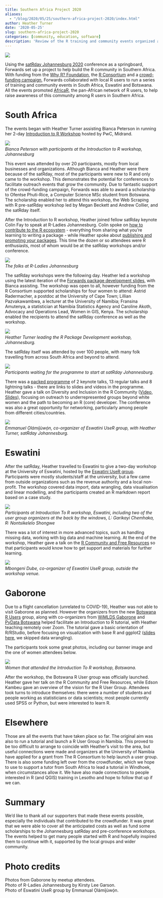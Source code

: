 ```yaml
---
title: Southern Africa Project 2020
aliases:
  - "/blog/2020/05/25/southern-africa-project-2020/index.html"
author: Heather Turner
date: '2020-05-25'
slug: southern-africa-project-2020
categories: [community, education, software]
description: 'Review of the R training and community events organized as part of the Forwards Southern Africa Project 2020, in South Africa, Eswatini and Botswana.'
---
```


![](optimized/r_workshop_participants_gaborone.jpg)

Using the [satRday Johannesburg 2020](https://joburg2020.satrdays.org/) 
conference as a springboard, Forwards set up a project to help build the 
R community in Southern Africa. With funding from the [Why R? Foundation](http://whyr.pl/foundation/), 
the [R Consortium](https://www.r-consortium.org/) and 
a [crowd-funding campaign](https://www.crowdfunder.co.uk/forwards-southern-africa-project-2020), 
Forwards collaborated with local R users to run a 
series of training and community events in South Africa, Eswatini and 
Botswana. All the events promoted [AfricaR](https://twitter.com/AfricaRUsers), 
the pan-African network of R users, to help raise awareness of this community 
among R users in Southern Africa.

# South Africa

The events began with Heather Turner assisting Bianca Peterson in running her 2-day 
[Introduction to R Workshop](https://joburg2020.satrdays.org/introductory-r-workshop.html) hosted by PwC, Midrand.

![](optimized/intro_to_r_joburg.jpg)
*<br/>Bianca Peterson with participants at the Introduction to R workshop, Johannesburg*

This event was attended by over 20 participants, mostly from local businesses 
and organizations. Although Bianca and Heather were there because of the 
satRday, most of the participants were new to R and only came to the workshop. 
This demonstrates the potential for conferences to facilitate outreach events 
that grow the community. Due to fantastic support of the crowd-funding campaign, Forwards 
was able to award a scholarship to Ofentse Phuti-Rice, a Computer Science MSc 
student from Botswana. The scholarship enabled her to attend this workshop, 
the Web Scraping with R pre-satRday workshop led by Megan Beckett and 
Andrew Collier, and the satRday itself.

After the Introduction to R workshop, Heather joined fellow satRday keynote 
Colin Fay to speak at R-Ladies Johannesburg. Colin spoke on [how to contribute to the R ecosystem](https://speakerdeck.com/colinfay/contributing-to-the-r-ecosystem-0611f5a1-2d6e-4d19-951d-3181906ad61e) - everything from sharing what you're learning to writing a package - while Heather spoke about [publishing and promoting your packages](https://www.heatherturner.net/talks/publishing-and-promoting-r-packages). 
This time the dozen or so attendees were R enthusiasts, most of whom would be 
at the satRday workshops and/or conference.

![](optimized/r-ladies-jozi.jpg)
*<br/>The folks at R-Ladies Johannesburg*

The satRday workshops were the following day. Heather led a workshop using the 
latest iteration of the [Forwards package development slides](https://forwards.github.io/edu/workshops/full_day_pkg_dev/), with 
Bianca assisting. The workshop was open to all, however funding from the R 
Consortium supported scholarships for four women to attend: Astrid Radermacher, 
a postdoc at the University of Cape Town; Lillian Pazvakawambwa, a lecturer at the University of Namibia; Fransina Amutenya, a statistician at 
Namibia Statistics Agency and Caroline Akoth, Advocacy and Operations Lead, Women in GIS, Kenya. The scholarship enabled the recipients to attend the satRday conference 
as well as the workshop.

![](optimized/package_dev_joburg.jpg)
*<br/>Heather Turner leading the R Package Development workshop, Johannesburg.*

The satRday itself was attended by over 100 people, with many folk travelling 
from across South Africa and beyond to attend. 

![](optimized/satrday_joburg.jpg)
*<br/>Participants waiting for the programme to start at satRday Johannesburg.*

There was a [packed programme](https://joburg2020.satrdays.org/#programme) 
of 2 keynote talks, 13 regular talks and 8 lightning talks - there are links 
to slides and videos in the programme. Heather gave a 
talk on Diversity and Inclusion in the R Community ([Video](https://www.youtube.com/watch?v=n2_xhiO4rTY), [Slides](https://www.heatherturner.net/talks/satrdayjoburg2020/)), 
focusing on outreach to underrepresented groups beyond white women and the 
path to becoming an R (core) developer. The conference was also a great 
opportunity for networking, particularly among people from different 
cities/countries.

![](optimized/emmanuel_and_heather.jpg)
*<br/>Emmanuel Ọlámíjùwọ́n, co-organizer of Eswatini UseR group, with Heather Turner, satRday Johannesburg.*

# Eswatini

After the satRday, Heather travelled to Eswatini to give a two-day workshop at 
the University of Eswatini, hosted by the [Eswatini UseR group](https://twitter.com/EswatiniUseR). Participants were mostly 
students/staff at the university, but a few came from outside organizations 
such as the revenue authority and a local non-profit. The workshop covered data 
import, data wrangling, data visualisation and linear modelling, and the 
participants created an R markdown report based on a case study.

![](optimized/eswatini_workshop.jpg)
*<br/>Participants at Introduction To R workshop, Eswatini, including two of the user group organizers at the back by the windows, L: Garikayi Chemhaka, R: Nontsikelelo Shongwe*

There was a lot of interest in more advanced topics, such as 
handling missing data, working with big data and machine learning. At the end 
of the workshop, Heather gave a talk on the 
[R Community and Free Resources](https://www.heatherturner.net/talks/r-community) so that 
participants would know how to get support and materials for further learning.

![](optimized/mbongeni_dube.jpg)
*<br/>Mbongeni Dube, co-organizer of Eswatini UseR group, outside the workshop venue.*

# Gaborone

Due to a flight cancellation (unrelated to COVID-19), Heather was not able 
to visit Gaborone as planned. However the  organizers from the new 
[Botswana R Users](https://www.meetup.com/Botswana-R-Users/) group, along with 
co-organizers from [WiMLDS Gaborone](https://twitter.com/WiMLDS_Gaborone) and 
[PyData Botswana](https://twitter.com/PydataBW) helped facilitate an 
Introduction to R tutorial, with Heather teaching remotely over Zoom. The 
tutorial gave a basic orientation of R/RStudio, before focusing on 
visualization with base R and ggplot2 
([slides here](https://www.heatherturner.net/teaching/intro-to-r/), 
we skipped data wrangling).

The participants took some great photos, including our banner image and the one 
of women attendees below.

![](optimized/women_botswana.jpg)
*<br/>Women that attended the Introduction To R workshop, Botswana.*

After the workshop, the Botswana R User group was officially launched. Heather 
gave her talk on the R Community and Free Resources, while Edson Kambeu gave 
an overview of the vision for the R User Group. Attendees took turns to 
introduce themselves: there were a number of students and people working as 
statisticians or data scientists; most people currently used SPSS or 
Python, but were interested to learn R. 

# Elsewhere

Those are all the events that have taken place so far. The original aim was 
also to run a tutorial and launch a R User Group in Namibia. This proved to 
be too difficult to arrange to coincide with Heather's visit to the area, but 
useful connections were made and organizers at the University of Namibia have 
applied for a grant from The R Consortium to help launch a user group. There is 
also some funding left over from the crowdfunder, which we hope to use to 
support a tutor from South Africa to lead a tutorial in Windhoek, when 
circumstances allow it. We have also made connections to people interested in 
R (and QGIS) training in Lesotho and hope to follow that up if we can.

# Summary

We'd like to thank all our supporters that made these events possible, 
especially the individuals that contributed to the crowdfunder. It was great 
that we were able to cover all the anticipated costs as well as fund some 
scholarships to the Johannesburg satRday and pre-conference workshops. 
The events helped to get many people started with R and hopefully inspired 
them to continue with it, supported by the local groups and wider community.

# Photo credits

Photos from Gaborone by meetup attendees.  
Photo of R-Ladies Johannesburg by Kirsty Lee Garson.  
Photo of Eswatini UseR group by Emmanual Ọlámíjùwọ́n.